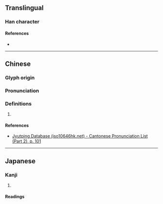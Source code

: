 {{character info}}
==Translingual==

===Han character===
{{Han char|rn=46|rad=山|as=18|sn=21|four=|canj=UYBT|ids=⿱山髜}}

====References====
* {{Han ref|kx=0322.360|dkj=08631|hdz=10807.120|uh=5DD0|ud=24016}}

----

==Chinese==

===Glyph origin===
{{Han etym}}

===Pronunciation===
{{zh-pron
|m=chǎo
|c=ciu2
|mc=y
|oc=y
|cat=}}

===Definitions===
{{zh-hanzi}}

# {{rfdef|zh|sort=山18}}

====References====
* [http://www.iso10646hk.net/jp/document/download.jsp Jyutping Database (iso10646hk.net) - Cantonese Pronunciation List (Part 2), p. 101]

----

==Japanese==

===Kanji===
{{ja-kanji|grade=|rs=山18}}

# {{rfdef|ja|sort=山18}}

====Readings====
{{ja-readings
|on=ちょう
|kun=やまのさま}}